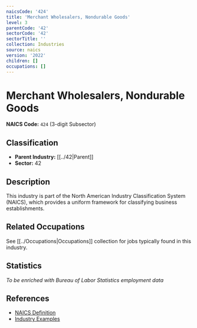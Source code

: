 ```yaml
---
naicsCode: '424'
title: 'Merchant Wholesalers, Nondurable Goods'
level: 3
parentCode: '42'
sectorCode: '42'
sectorTitle: ''
collection: Industries
source: naics
version: '2022'
children: []
occupations: []
---
```

# Merchant Wholesalers, Nondurable Goods

**NAICS Code:** `424` (3-digit Subsector)

## Classification

- **Parent Industry:** [[../42|Parent]]
- **Sector:** 42

## Description

This industry is part of the North American Industry Classification System (NAICS), which provides a uniform framework for classifying business establishments.

## Related Occupations

See [[../Occupations|Occupations]] collection for jobs typically found in this industry.

## Statistics

*To be enriched with Bureau of Labor Statistics employment data*

## References

- [NAICS Definition](https://www.census.gov/naics/)
- [Industry Examples](https://www.census.gov/naics/2022NAICS/)
